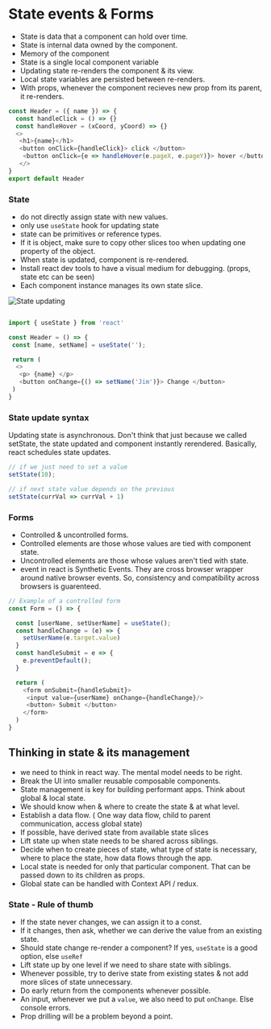 # State events & Forms

- State is data that a component can hold over time.
- State is internal data owned by the component.
- Memory of the component
- State is a single local component variable
- Updating state re-renders the component & its view.
- Local state variables are persisted between re-renders.
- With props, whenever the component recieves new prop from its parent, it re-renders.

```js 
const Header = ({ name }) => {
  const handleClick = () => {}
  const handleHover = (xCoord, yCoord) => {}
  <>
   <h1>{name}</h1>
   <button onClick={handleClick}> click </button>
    <button onClick={e => handleHover(e.pageX, e.pageY)}> hover </button>
   </>
}
export default Header
```

### State 

- do not directly assign state with new values.
- only use `useState` hook for updating state 
- state can be primitives or reference types.
- If it is object, make sure to copy other slices too when updating one property of the object.
- When state is updated, component is re-rendered.
- Install react dev tools to have a visual medium for debugging. (props, state etc can be seen)
- Each component instance manages its own state slice. 


![State updating](/assets/state.png)

```js

import { useState } from 'react'

const Header = () => {
 const [name, setName] = useState('');

 return (
  <>
   <p> {name} </p>
   <button onChange={() => setName('Jim')}> Change </button>
 )
}
```

### State update syntax 

Updating state is asynchronous. Don't think that just because we called setState, the state updated and component instantly rerendered. Basically, react schedules state updates.

```js 
// if we just need to set a value
setState(10);

// if next state value depends on the previous
setState(currVal => currVal + 1)

```

### Forms 

- Controlled & uncontrolled forms.
- Controlled elements are those whose values are tied with component state.
- Uncontrolled elements are those whose values aren't tied with state.
- event in react is Synthetic Events. They are cross browser wrapper around native browser events. So, consistency and compatibility across browsers is guarenteed.

```js 
// Example of a controlled form
const Form = () => {

  const [userName, setUserName] = useState();
  const handleChange = (e) => {
    setUserName(e.target.value)
  }
  const handleSubmit = e => {
    e.preventDefault();
  }

  return (
    <form onSubmit={handleSubmit}> 
     <input value={userName} onChange={handleChange}/>
     <button> Submit </button>
    </form>
  )
}
```
## Thinking in state & its management 

- we need to think in react way. The mental model needs to be right. 
- Break the UI into smaller reusable composable components.
- State management is key for building performant apps. Think about global & local state.
- We should know when & where to create the state & at what level.
- Establish a data flow. ( One way data flow, child to parent communication, access global state)
- If possible, have derived state from available state slices
- Lift state up when state needs to be shared across siblings.
- Decide when to create pieces of state, what type of state is necessary, where to place the state, how data flows through the app.
- Local state is needed for only that particular component. That can be passed down to its children as props.
- Global state can be handled with Context API / redux.

### State - Rule of thumb

- If the state never changes, we can assign it to a const.
- If it changes, then ask, whether we can derive the value from an existing state.
- Should state change re-render a component? If yes, `useState` is a good option, else `useRef`
- Lift state up by one level if we need to share state with siblings.
- Whenever possible, try to derive state from existing states & not add more slices of state unnecessary.
- Do early return from the components whenever possible.
- An input, whenever we put a `value`, we also need to put `onChange`. Else console errors.
- Prop drilling will be a problem beyond a point.

